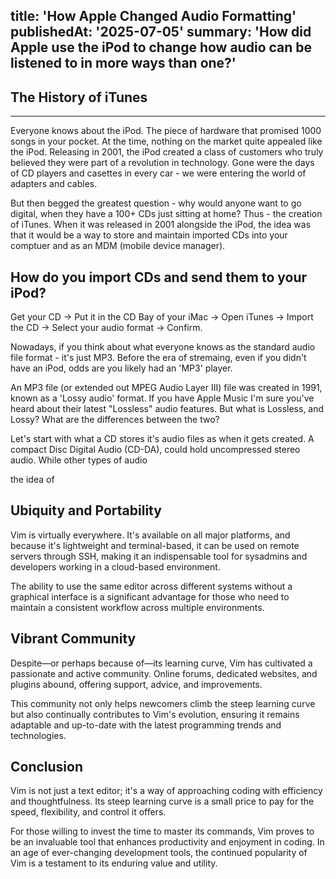 title: 'How Apple Changed Audio Formatting'
publishedAt: '2025-07-05'
summary: 'How did Apple use the iPod to change how audio can be listened to in more ways than one?'
---

## The History of iTunes
---

Everyone knows about the iPod. The piece of hardware that promised 1000 songs in your pocket. At the time, nothing on the market quite appealed like the iPod. Releasing in 2001,
the iPod created a class of customers who truly believed they were part of a revolution in technology. Gone were the days of CD players and casettes in every car - we were entering the world of adapters and cables.

But then begged the greatest question - why would anyone want to go digital, when they have a 100+ CDs just sitting at home? Thus - the creation of iTunes. When it was released in 2001 alongside the iPod, the idea was that it would be a way to store and maintain imported CDs into your comptuer and as an MDM (mobile device manager).

## How do you import CDs and send them to your iPod?

Get your CD -> Put it in the CD Bay of your iMac -> Open iTunes -> Import the CD -> Select your audio format -> Confirm.

Nowadays, if you think about what everyone knows as the standard audio file format - it's just MP3. Before the era of stremaing, even if you didn't have an iPod, odds are you likely had an 'MP3' player.

An MP3 file (or extended out MPEG Audio Layer III) file was created in 1991, known as a 'Lossy audio' format. If you have Apple Music I'm sure you've heard about their latest "Lossless" audio features. But what is Lossless, and Lossy? What are the differences between the two?

Let's start with what a CD stores it's audio files as when it gets created. A compact Disc Digital Audio (CD-DA), could hold uncompressed stereo audio. While other types of audio 

the idea of 

## Ubiquity and Portability

Vim is virtually everywhere. It's available on all major platforms, and because it's lightweight and terminal-based, it can be used on remote servers through SSH, making it an indispensable tool for sysadmins and developers working in a cloud-based environment.

The ability to use the same editor across different systems without a graphical interface is a significant advantage for those who need to maintain a consistent workflow across multiple environments.

## Vibrant Community

Despite—or perhaps because of—its learning curve, Vim has cultivated a passionate and active community. Online forums, dedicated websites, and plugins abound, offering support, advice, and improvements.

This community not only helps newcomers climb the steep learning curve but also continually contributes to Vim's evolution, ensuring it remains adaptable and up-to-date with the latest programming trends and technologies.

## Conclusion

Vim is not just a text editor; it's a way of approaching coding with efficiency and thoughtfulness. Its steep learning curve is a small price to pay for the speed, flexibility, and control it offers.

For those willing to invest the time to master its commands, Vim proves to be an invaluable tool that enhances productivity and enjoyment in coding. In an age of ever-changing development tools, the continued popularity of Vim is a testament to its enduring value and utility.
